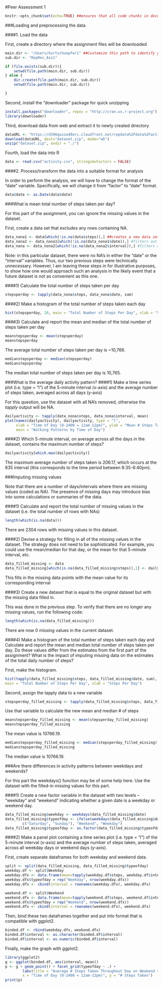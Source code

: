 #Peer Assessment 1

```r
knitr::opts_chunk$set(echo=TRUE) ##ensures that all code chunks in document are set to display code
```

###Loading and preprocessing the data

####1. Load the data 

First, create a directory where the assignment files will be downloaded
```r
main.dir <- "/Users/kurtschuepfer1" ##Customize this path to identify your own main directory. Here is where a subdirectory will be created and where the assignment's files will be unzipped.
sub.dir <- "RepRes_Ass1"

if (file.exists(sub.dir)){
    setwd(file.path(main.dir, sub.dir))
} else {
    dir.create(file.path(main.dir, sub.dir))
    setwd(file.path(main.dir, sub.dir))

}
```

Second, install the "downloader" package for quick unzipping


```r
install.packages("downloader", repos = "http://cran.us.r-project.org")
library(downloader)
```


Third, download data from web and extract it to newly created directory
```r
dataURL <- "https://d396qusza40orc.cloudfront.net/repdata%2Fdata%2Factivity.zip"
download(dataURL, dest="dataset.zip", mode="wb") 
unzip("dataset.zip", exdir = "./")
```

Fourth, load the data into R
```r
data <- read.csv("activity.csv", stringsAsFactors = FALSE)
```


####2. Process/transform the data into a suitable format for analysis

In order to perform the analysis, we will have to change the format of the "date" variable. Specifically, we will change it from "factor" to "date" format. 
```r
data$date <- as.Date(data$date)
```

###What is mean total number of steps taken per day?  

For this part of the assignment, you can ignore the missing values in the dataset.  

First, create a data set that excludes any rows containing NA.
```r
data_nona1 <- data[which(!is.na(data$steps)),] ##creates a new data set with NA's on steps variable removed
data_nona2 <- data_nona1[which(!is.na(data_nona1$date)),] #filters out NA's on date variable within previous data set (data_nona1)
data_nona <- data_nona2[which(!is.na(data_nona2$interval)),] #filters out NA's on interval variable within previous data set (data_nona2)
```

Note: in this particular dataset, there were no NA's in either the "date" or the "interval" variables. Thus, our two previous steps were technically unnecessary. However, I am leaving these steps in for illustrative purposes, to show how one would approach such an analysis in the likely event that a future dataset is not as convenient as this one. 

####1) Calculate the total number of steps taken per day

```r
stepsperday <- tapply(data_nona$steps, data_nona$date, sum)
```

####2) Make a histogram of the total number of steps taken each day
```r
hist(stepsperday, 20, main = "Total Number of Steps Per Day", xlab = "Steps Per Day")
```

####3) Calculate and report the mean and median of the total number of steps taken per day

```r
meanstepsperday <- mean(stepsperday)
meanstepsperday
```
The average total number of steps taken per day is ~10,766.

```r
medianstepsperday <- median(stepsperday)
medianstepsperday
```
The median total number of steps taken per day is 10,765.

###What is the average daily activity pattern?
####1) Make a time series plot (i.e. type = "l") of the 5-minute interval (x-axis) and the average number of steps taken, averaged across all days (y-axis)

For this question, use the dataset with all NA's removed, otherwise the *tapply* output will be NA.
```r
dailyactivity <- tapply(data_nona$steps, data_nona$interval, mean)
plot(names(dailyactivity), dailyactivity, type = "l",
     xlab = "Time of Day (0-2400 = 12am-12pm)", ylab = "Mean # Steps Taken", 
     main = "Walking Patterns by Time of Day")
```

####2) Which 5-minute interval, on average across all the days in the dataset, contains the maximum number of steps?

```r
dailyactivity[which.max(dailyactivity)]
```
The maximum average number of steps taken is 206.17, which occurs at the 835 interval (this corresponds to the time period between 8:35-8:40pm). 

###Imputing missing values

Note that there are a number of days/intervals where there are missing values (coded as NA). The presence of missing days may introduce bias into some calculations or summaries of the data.

####1) Calculate and report the total number of missing values in the dataset (i.e. the total number of rows with NAs)

```r
length(which(is.na(data)))
```
There are 2304 rows with missing values in this dataset.

####2) Devise a strategy for filling in all of the missing values in the dataset. The strategy does not need to be sophisticated. For example, you could use the mean/median for that day, or the mean for that 5-minute interval, etc.

```r
data_filled_missing <- data
data_filled_missing[which(is.na(data_filled_missing$steps)),1] <- dailyactivity[as.character(data_filled_missing[which(is.na(data_filled_missing$steps)),3])]
```
This fills in the missing data points with the mean value for its corresponding interval

####3) Create a new dataset that is equal to the original dataset but with the missing data filled in.

This was done in the previous step. To verify that there are no longer any missing values, run the following code:
```r
length(which(is.na(data_filled_missing))) 
```
There are now 0 missing values in the current dataset.

####4) Make a histogram of the total number of steps taken each day and Calculate and report the mean and median total number of steps taken per day. Do these values differ from the estimates from the first part of the assignment? What is the impact of imputing missing data on the estimates of the total daily number of steps?

First, make the histogram.
```r
hist(tapply(data_filled_missing$steps, data_filled_missing$date, sum), 20,
main = "Total Number of Steps Per Day", xlab = "Steps Per Day")
```

Second, assign the tapply data to a new variable
```r
stepsperday_filled_missing <- tapply(data_filled_missing$steps, data_filled_missing$date, sum)
```

Use that variable to calculate the new mean and median # of steps
```r
meanstepsperday_filled_missing <- mean(stepsperday_filled_missing)
meanstepsperday_filled_missing
```
The mean value is 10766.19.

```r
medianstepsperday_filled_missing <- median(stepsperday_filled_missing)
medianstepsperday_filled_missing
```
The median value is 10766.19.

###Are there differences in activity patterns between weekdays and weekends?

For this part the weekdays() function may be of some help here. Use the dataset with the filled-in missing values for this part.

####1) Create a new factor variable in the dataset with two levels – “weekday” and “weekend” indicating whether a given date is a weekday or weekend day.

```r
data_filled_missing$weekday <- weekdays(data_filled_missing$date)
data_filled_missing$typeofday <- ifelse(weekdays(data_filled_missing$date) %in% 
        c("Saturday", "Sunday"), "Weekend", "Weekday")
data_filled_missing$typeofday <- as.factor(data_filled_missing$typeofday)
```


####2) Make a panel plot containing a time series plot (i.e. type = "l") of the 5-minute interval (x-axis) and the average number of steps taken, averaged across all weekday days or weekend days (y-axis).

First, create separate dataframes for both weekday and weekend data.
```r
split <- split(data_filled_missing, data_filled_missing$typeofday)
weekday.df <- split$Weekday
weekday.dfx <- data.frame(mean=tapply(weekday.df$steps, weekday.df$interval, mean))
weekday.dfx$typeofday = rep("Weekday", nrow(weekday.dfx))
weekday.dfx <- cbind(interval = rownames(weekday.dfx), weekday.dfx)

weekend.df <- split$Weekend
weekend.dfx <- data.frame(mean=tapply(weekend.df$steps, weekend.df$interval, mean))
weekend.dfx$typeofday = rep("Weekend", nrow(weekend.dfx))
weekend.dfx <- cbind(interval = rownames(weekend.dfx), weekend.dfx)
```

Then, bind these two dataframes together and put into format that is compatible with ggplot2.

```r
binded.df <- rbind(weekday.dfx, weekend.dfx)
binded.df$interval <- as.character(binded.df$interval)
binded.df$interval <- as.numeric(binded.df$interval)
```

Finally, make the graph with ggplot2.
```r
library(ggplot2)
g <- ggplot(binded.df, aes(interval, mean))
p <- g + geom_point() + facet_grid(typeofday ~ .) +
        labs(title = "Average # Steps Taken Throughout Day on Weekend vs Weekday",
        x = "Time of Day (0-2400 = 12am-12pm)", y = "# Steps Taken")
print(p)
```


